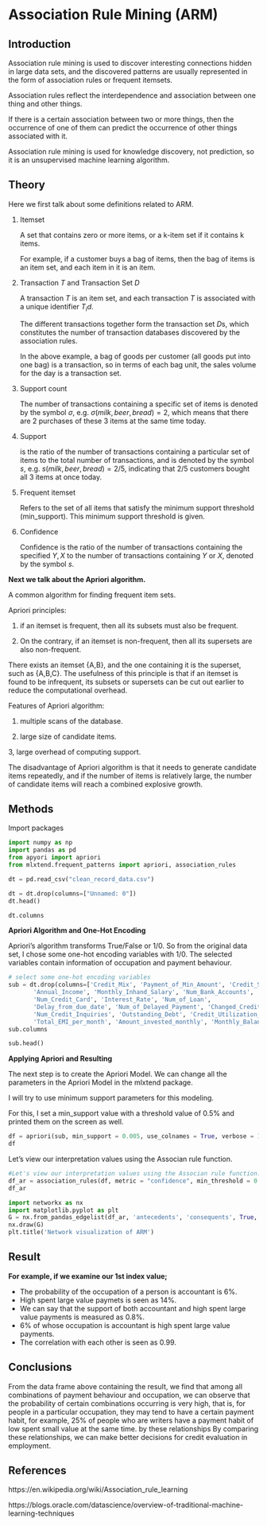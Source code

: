 # Association Rule Mining (ARM)

## Introduction

Association rule mining is used to discover interesting connections hidden in large data sets, and the discovered patterns are usually represented in the form of association rules or frequent itemsets.

Association rules reflect the interdependence and association between one thing and other things.

If there is a certain association between two or more things, then the occurrence of one of them can predict the occurrence of other things associated with it.

Association rule mining is used for knowledge discovery, not prediction, so it is an unsupervised machine learning algorithm.

## Theory

Here we first talk about some definitions related to ARM.

1. Itemset
   
   A set that contains zero or more items, or a k-item set if it contains k items.

    For example, if a customer buys a bag of items, then the bag of items is an item set, and each item in it is an item.

2. Transaction $T$ and Transaction Set $D$

    A transaction $T$ is an item set, and each transaction $T$ is associated with a unique identifier $T_id$.

    The different transactions together form the transaction set $D$s, which constitutes the number of transaction databases discovered by the association rules.


    In the above example, a bag of goods per customer (all goods put into one bag) is a transaction, so in terms of each bag unit, the sales volume for the day is a transaction set.

3. Support count
   
   The number of transactions containing a specific set of items is denoted by the symbol $\sigma$, e.g. $\sigma({milk,beer,bread})=2$, which means that there are 2 purchases of these 3 items at the same time today.

4. Support
   
   is the ratio of the number of transactions containing a particular set of items to the total number of transactions, and is denoted by the symbol $s$, e.g. $s({milk,beer,bread})=2/5$, indicating that 2/5 customers bought all 3 items at once today.

5. Frequent itemset
   
   Refers to the set of all items that satisfy the minimum support threshold (min_support).
   This minimum support threshold is given.

6. Confidence
   
   Confidence is the ratio of the number of transactions containing the specified ${Y,X}$ to the number of transactions containing ${Y}$ or ${X}$, denoted by the symbol $s$.

**Next we talk about the Apriori algorithm.**

A common algorithm for finding frequent item sets.

Apriori principles:

1. if an itemset is frequent, then all its subsets must also be frequent.

2. On the contrary, if an itemset is non-frequent, then all its supersets are also non-frequent.

There exists an itemset {A,B}, and the one containing it is the superset, such as {A,B,C}.
The usefulness of this principle is that if an itemset is found to be infrequent, its subsets or supersets can be cut out earlier to reduce the computational overhead.

Features of Apriori algorithm:

1. multiple scans of the database.

2. large size of candidate items.

3, large overhead of computing support.

The disadvantage of Apriori algorithm is that it needs to generate candidate items repeatedly, and if the number of items is relatively large, the number of candidate items will reach a combined explosive growth.

## Methods

Import packages


```python
import numpy as np
import pandas as pd
from apyori import apriori
from mlxtend.frequent_patterns import apriori, association_rules
```

```python
dt = pd.read_csv("clean_record_data.csv")

dt = dt.drop(columns=["Unnamed: 0"])
dt.head()
```

```python
dt.columns
```

**Apriori Algorithm and One-Hot Encoding**

Apriori's algorithm transforms True/False or 1/0. So from the original data set, I chose some one-hot encoding variables with 1/0. The selected variables contain information of occupation and payment behaviour.

```python
# select some one-hot encoding variables
sub = dt.drop(columns=['Credit_Mix', 'Payment_of_Min_Amount', 'Credit_Score', 'Age',
       'Annual_Income', 'Monthly_Inhand_Salary', 'Num_Bank_Accounts',
       'Num_Credit_Card', 'Interest_Rate', 'Num_of_Loan',
       'Delay_from_due_date', 'Num_of_Delayed_Payment', 'Changed_Credit_Limit',
       'Num_Credit_Inquiries', 'Outstanding_Debt', 'Credit_Utilization_Ratio',
       'Total_EMI_per_month', 'Amount_invested_monthly', 'Monthly_Balance'])
sub.columns
```

```python
sub.head()
```

**Applying Apriori and Resulting**

The next step is to create the Apriori Model. We can change all the parameters in the Apriori Model in the mlxtend package.

I will try to use minimum support parameters for this modeling.

For this, I set a min_support value with a threshold value of 0.5% and printed them on the screen as well.

```python
df = apriori(sub, min_support = 0.005, use_colnames = True, verbose = 1)
df
```

Let's view our interpretation values using the Associan rule function.

```python
#Let's view our interpretation values using the Associan rule function.
df_ar = association_rules(df, metric = "confidence", min_threshold = 0.001)
df_ar
```

```python
import networkx as nx
import matplotlib.pyplot as plt
G = nx.from_pandas_edgelist(df_ar, 'antecedents', 'consequents', True, nx.DiGraph())
nx.draw(G)
plt.title('Network visualization of ARM')
```

## Result

**For example, if we examine our 1st index value;**

* The probability of the occupation of a person is accountant is 6%.
* High spent large value paymets is seen as 14%.
* We can say that the support of both accountant and high spent large value payments is measured as 0.8%.
* 6% of whose occupation is accountant is high spent large value payments.
* The correlation with each other is seen as 0.99.

## Conclusions

From the data frame above containing the result, we find that among all combinations of payment behaviour and occupation, we can observe that the probability of certain combinations occurring is very high, that is, for people in a particular occupation, they may tend to have a certain payment habit, for example, 25% of people who are writers have a payment habit of low spent small value at the same time. by these relationships By comparing these relationships, we can make better decisions for credit evaluation in employment.

## References
https://en.wikipedia.org/wiki/Association_rule_learning

https://blogs.oracle.com/datascience/overview-of-traditional-machine-learning-techniques